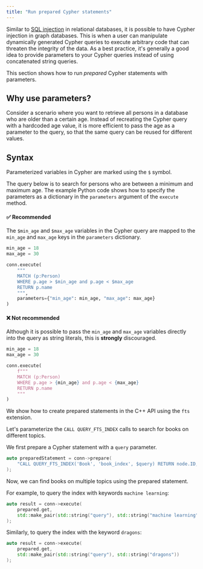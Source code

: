 ```yaml
---
title: "Run prepared Cypher statements"
---
```



Similar to [SQL injection](https://en.wikipedia.org/wiki/SQL_injection) in relational databases,
it is possible to have Cypher injection in graph databases. This is when a user can manipulate
dynamically generated Cypher queries to execute arbitrary code that can threaten the integrity of the data.
As a best practice, it's generally a good idea to provide parameters to your Cypher queries instead of
using concatenated string queries.

This section shows how to run *prepared* Cypher statements with parameters.

## Why use parameters?

Consider a scenario where you want to retrieve all persons in a database who are older than a certain age.
Instead of recreating the Cypher query with a hardcoded age value, it is more efficient to pass the age as a parameter
to the query, so that the same query can be reused for different values.

## Syntax

Parameterized variables in Cypher are marked using the `$` symbol.

<Tabs>

<TabItem label="Python">

The query below is to search for persons who are between a minimum and maximum age.
The example Python code shows how to specify the parameters as a dictionary in the `parameters`
argument of the `execute` method.

#### ✅ Recommended

The `$min_age` and `$max_age` variables in the Cypher query are mapped to the `min_age` and `max_age`
keys in the `parameters` dictionary.

```py
min_age = 18
max_age = 30

conn.execute(
    """
    MATCH (p:Person)
    WHERE p.age > $min_age and p.age < $max_age
    RETURN p.name
    """,
    parameters={"min_age": min_age, "max_age": max_age}
)
```

#### ❌ Not recommended

Although it is possible to pass the `min_age` and `max_age` variables directly into the query as
string literals, this is **strongly** discouraged.

```py
min_age = 18
max_age = 30

conn.execute(
    f"""
    MATCH (p:Person)
    WHERE p.age > {min_age} and p.age < {max_age}
    RETURN p.name
    """
)
```
</TabItem>

<TabItem label="C++">

We show how to create prepared statements in the C++ API using the `fts` extension.

Let's parameterize the `CALL QUERY_FTS_INDEX` calls to search for books on different topics. 

We first prepare a Cypher statement with a `query` parameter.

```c++
auto preparedStatement = conn->prepare(
    "CALL QUERY_FTS_INDEX('Book', 'book_index', $query) RETURN node.ID, score;"
);
```

Now, we can find books on multiple topics using the prepared statement.

For example, to query the index with keywords `machine learning`:

```c++
auto result = conn->execute(
    prepared.get,
    std::make_pair(std::string("query"), std::string("machine learning"))
);
```

Similarly, to query the index with the keyword `dragons`:

```c++
auto result = conn->execute(
    prepared.get,
    std::make_pair(std::string("query"), std::string("dragons"))
);
```
</TabItem>

</Tabs>
